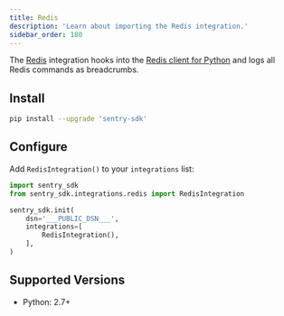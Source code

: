 ```yaml
---
title: Redis
description: 'Learn about importing the Redis integration.'
sidebar_order: 180
---
```


<!-- NOTE: Due to being in common, redirects are in vercel.json -->

The [Redis](https://redis.io/) integration hooks into the [Redis client for Python](https://pypi.org/project/redis/) and logs all Redis commands as <PlatformLink to="/enriching-events/breadcrumbs/">breadcrumbs</PlatformLink>.

## Install

```bash
pip install --upgrade 'sentry-sdk'
```

## Configure

Add `RedisIntegration()` to your `integrations` list:

```python
import sentry_sdk
from sentry_sdk.integrations.redis import RedisIntegration

sentry_sdk.init(
    dsn='___PUBLIC_DSN___',
    integrations=[
        RedisIntegration(),
    ],
)
```

## Supported Versions

- Python: 2.7+
